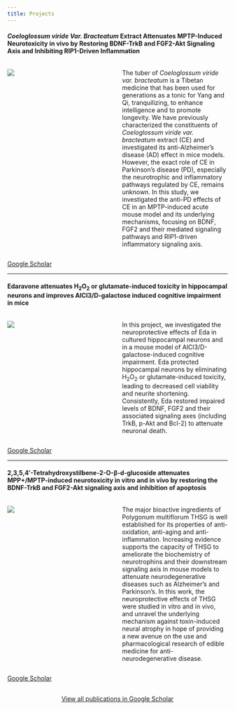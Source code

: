 ```yaml
---
title: Projects
---
```


#### ***Coeloglossum viride Var. Bracteatum* Extract Attenuates MPTP-Induced Neurotoxicity in vivo by Restoring BDNF-TrkB and FGF2-Akt Signaling Axis and Inhibiting RIP1-Driven Inflammation**

::: {.columns}
::: {.column width="50%"}
![](project_1.png)
:::
::: {.column width="50%"}
The tuber of *Coeloglossum viride var. bracteatum* is a Tibetan medicine that has been used for generations as a tonic for Yang and Qi, tranquilizing, to enhance intelligence and to promote longevity. We have previously characterized the constituents of *Coeloglossum viride var. bracteatum* extract (CE) and investigated its anti-Alzheimer’s disease (AD) effect in mice models. However, the exact role of CE in Parkinson’s disease (PD), especially the neurotrophic and inflammatory pathways regulated by CE, remains unknown. In this study, we investigated the anti-PD effects of CE in an MPTP-induced acute mouse model and its underlying mechanisms, focusing on BDNF, FGF2 and their mediated signaling pathways and RIP1-driven inflammatory signaling axis.

:::
:::


<a href="https://scholar.google.com/citations?view_op=view_citation&hl=en&user=Wf_oSRUAAAAJ&sortby=pubdate&citation_for_view=Wf_oSRUAAAAJ:u-x6o8ySG0sC" target="_blank">Google Scholar</a><br>


----


#### **Edaravone attenuates H<sub>2</sub>O<sub>2</sub> or glutamate-induced toxicity in hippocampal neurons and improves AlCl3/D-galactose induced cognitive impairment in mice**

::: {.columns}
::: {.column width="50%"}

![](project_2.png)
:::
::: {.column width="50%"}
In this project, we investigated the neuroprotective effects of Eda in cultured hippocampal neurons and in a mouse model of AlCl3/D-galactose-induced cognitive impairment. Eda protected hippocampal neurons by eliminating H<sub>2</sub>O<sub>2</sub> or glutamate-induced toxicity, leading to decreased cell viability and neurite shortening. Consistently, Eda restored impaired levels of BDNF, FGF2 and their associated signaling axes (including TrkB, p-Akt and Bcl-2) to attenuate neuronal death. 
:::
:::


<a href="https://scholar.google.com/citations?view_op=view_citation&hl=en&user=Wf_oSRUAAAAJ&sortby=pubdate&citation_for_view=Wf_oSRUAAAAJ:qjMakFHDy7sC" target="_blank">Google Scholar</a><br>

----


#### **2,3,5,4′-Tetrahydroxystilbene-2-O-β-d-glucoside attenuates MPP+/MPTP-induced neurotoxicity in vitro and in vivo by restoring the BDNF-TrkB and FGF2-Akt signaling axis and inhibition of apoptosis**

::: {.columns}
::: {.column width="50%"}

![](project_3.png)
:::
::: {.column width="50%"}
The major bioactive ingredients of Polygonum multiflorum THSG is well established for its properties of anti-oxidation, anti-aging and anti-inflammation. Increasing evidence supports the capacity of THSG to ameliorate the biochemistry of neurotrophins and their downstream signaling axis in mouse models to attenuate neurodegenerative diseases such as Alzheimer’s and Parkinson’s. In this work, the neuroprotective effects of THSG were studied in vitro and in vivo, and unravel the underlying mechanism against toxin-induced neural atrophy in hope of providing a new avenue on the use and pharmacological research of edible medicine for anti-neurodegenerative disease.
:::
:::

<a href="https://scholar.google.com/citations?view_op=view_citation&hl=en&user=Wf_oSRUAAAAJ&sortby=pubdate&citation_for_view=Wf_oSRUAAAAJ:UeHWp8X0CEIC" target="_blank">Google Scholar</a><br>


```{=html}
<div  style="margin: 30px; text-align: center;">
<a class="btn btn-primary" href="https://scholar.google.com/citations?hl=en&user=Wf_oSRUAAAAJ&view_op=list_works&sortby=pubdate" role="button" target="_blank" style="padding: 15px 30px;">View all publications in Google Scholar</a>
</div>
```
